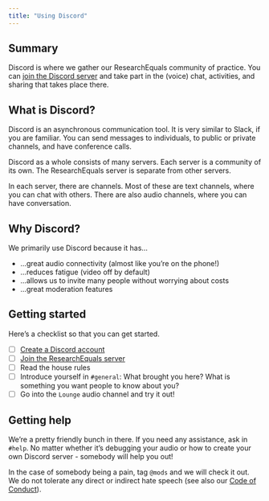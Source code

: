 ```yaml
---
title: "Using Discord"
---
```


::: {.callout-tip}
## Summary

Discord is where we gather our ResearchEquals community of practice. You can [join the Discord server]([![Discord online](https://img.shields.io/discord/933331539276759070?label=discord&style=flat-square)](https://discord.gg/SefsGJWWSw)) and take part in the (voice) chat, activities, and sharing that takes place there.
:::

## What is Discord?

Discord is an asynchronous communication tool. It is very similar to Slack, if you are familiar. You can send messages to individuals, to public or private channels, and have conference calls.

Discord as a whole consists of many servers. Each server is a community of its own. The ResearchEquals server is separate from other servers.

In each server, there are channels. Most of these are text channels, where you can chat with others. There are also audio channels, where you can have conversation.

## Why Discord?

We primarily use Discord because it has...

* ...great audio connectivity (almost like you're on the phone!)
* ...reduces fatigue (video off by default)
* ...allows us to invite many people without worrying about costs
* ...great moderation features

## Getting started

Here's a checklist so that you can get started. 

- [ ] [Create a Discord account](https://discord.com/register)
- [ ] [Join the ResearchEquals server](https://discord.gg/SefsGJWWSw)
- [ ] Read the house rules
- [ ] Introduce yourself in `#general`: What brought you here? What is something you want people to know about you? 
- [ ] Go into the `Lounge` audio channel and try it out!

## Getting help

We're a pretty friendly bunch in there. If you need any assistance, ask in `#help`. No matter whether it's debugging your audio or how to create your own Discord server - somebody will help you out!

In the case of somebody being a pain, tag `@mods` and we will check it out. We do not tolerate any direct or indirect hate speech (see also our [Code of Conduct](https://researchequals.com/coc)).